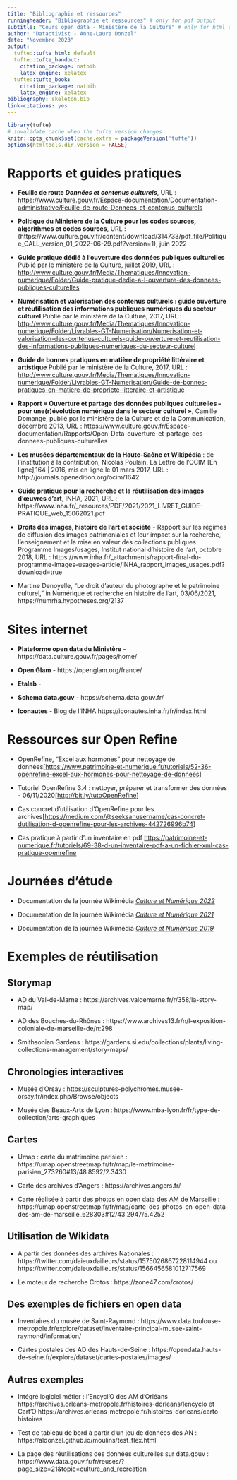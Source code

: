```yaml
---
title: "Bibliographie et ressources"
runningheader: "Bibliographie et ressources" # only for pdf output
subtitle: "Cours open data - Ministère de la Culture" # only for html output
author: "Datactivist - Anne-Laure Donzel"
date: "Novembre 2023"
output:
  tufte::tufte_html: default
  tufte::tufte_handout:
    citation_package: natbib
    latex_engine: xelatex
  tufte::tufte_book:
    citation_package: natbib
    latex_engine: xelatex
bibliography: skeleton.bib
link-citations: yes
---
```


```r
library(tufte)
# invalidate cache when the tufte version changes
knitr::opts_chunk$set(cache.extra = packageVersion('tufte'))
options(htmltools.dir.version = FALSE)

```

::: {.fullwidth}

# Rapports et guides pratiques

- **Feuille de route *Données et contenus culturels***, URL : <https://www.culture.gouv.fr/Espace-documentation/Documentation-administrative/Feuille-de-route-Donnees-et-contenus-culturels>

- **Politique du Ministère de la Culture pour  les codes sources, algorithmes et codes sources**, URL : (https://www.culture.gouv.fr/content/download/314733/pdf_file/Politique_CALL_version_01_2022-06-29.pdf?version=1), juin 2022

-   **Guide pratique dédié à l'ouverture des données publiques
    culturelles** Publié par le ministère de la Culture, juillet 2019,
    URL :
    <http://www.culture.gouv.fr/Media/Thematiques/Innovation-numerique/Folder/Guide-pratique-dedie-a-l-ouverture-des-donnees-publiques-culturelles>

-   **Numérisation et valorisation des contenus culturels : guide
    ouverture et réutilisation des informations publiques numériques du
    secteur culturel** Publié par le ministère de la Culture, 2017, URL
    :
    <http://www.culture.gouv.fr/Media/Thematiques/Innovation-numerique/Folder/Livrables-GT-Numerisation/Numerisation-et-valorisation-des-contenus-culturels-guide-ouverture-et-reutilisation-des-informations-publiques-numeriques-du-secteur-culturel>

-   **Guide de bonnes pratiques en matière de propriété littéraire et
    artistique** Publié par le ministère de la Culture, 2017, URL :
    <http://www.culture.gouv.fr/Media/Thematiques/Innovation-numerique/Folder/Livrables-GT-Numerisation/Guide-de-bonnes-pratiques-en-matiere-de-propriete-litteraire-et-artistique>


- **Rapport « Ouverture et partage des données publiques culturelles – pour une(r)évolution numérique dans le secteur culturel »**, Camille Domange, publié par le ministère de la Culture et de la Communication, décembre 2013, URL : https://www.culture.gouv.fr/Espace-documentation/Rapports/Open-Data-ouverture-et-partage-des-donnees-publiques-culturelles

* **Les musées départementaux de la Haute-Saône et Wikipédia** : de l’institution à la contribution, Nicolas Poulain, La Lettre de l’OCIM [En ligne],164 | 2016, mis en ligne le 01 mars 2017, URL : http://journals.openedition.org/ocim/1642

* **Guide pratique pour la recherche et la réutilisation des images d’œuvres d’art**, INHA, 2021, URL : https://www.inha.fr/_resources/PDF/2021/2021_LIVRET_GUIDE-PRATIQUE_web_15062021.pdf

* **Droits des images, histoire de l’art et société** - Rapport sur les régimes de diffusion des images patrimoniales et leur impact sur la recherche, l’enseignement et la mise en valeur des collections publiques
Programme Images/usages, Institut national d’histoire de l’art, octobre 2018, URL : https://www.inha.fr/_attachments/rapport-final-du-programme-images-usages-article/INHA_rapport_images_usages.pdf?download=true

* Martine Denoyelle, "Le droit d’auteur du photographe et le patrimoine culturel," in Numérique et recherche en histoire de l'art, 03/06/2021, https://numrha.hypotheses.org/2137

# Sites internet

- **Plateforme open data du Ministère** - https://data.culture.gouv.fr/pages/home/

- **Open Glam** - https://openglam.org/france/

- **Etalab** -

- **Schema data.gouv** - https://schema.data.gouv.fr/

- **Iconautes** - Blog de l'INHA https://iconautes.inha.fr/fr/index.html

# Ressources sur Open Refine 

* OpenRefine, "Excel aux hormones" pour nettoyage de données[<https://www.patrimoine-et-numerique.fr/tutoriels/52-36-openrefine-excel-aux-hormones-pour-nettoyage-de-donnees>]

* Tutoriel OpenRefine 3.4 : nettoyer, préparer et transformer des données - 06/11/2020[<http://bit.ly/tutoOpenRefine>] 

* Cas concret d'utilisation d'OpenRefine pour les archives[[https://medium.com/\@seeksanusername/cas-concret-dutilisation-d-openrefine-pour-les-archives-442726996b74](https://medium.com/@seeksanusername/cas-concret-dutilisation-d-openrefine-pour-les-archives-442726996b74){.uri}]

* Cas pratique à partir d'un inventaire en pdf [https://patrimoine-et-numerique.fr/tutoriels/69-38-d-un-inventaire-pdf-a-un-fichier-xml-cas-pratique-openrefine](https://patrimoine-et-numerique.fr/tutoriels/69-38-d-un-inventaire-pdf-a-un-fichier-xml-cas-pratique-openrefine)

# Journées d'étude

- Documentation de la journée Wikimédia [*Culture et Numérique 2022*](https://meta.wikimedia.org/wiki/Journ%C3%A9e_Wikimedia_Culture_et_Num%C3%A9rique_2022/Documentation)

- Documentation de la journée Wikimédia [*Culture et Numérique 2021*](https://meta.wikimedia.org/wiki/Journ%C3%A9e_Wikimedia_Culture_et_Num%C3%A9rique_2021/Documentation)

- Documentation de la journée Wikimédia [*Culture et Numérique 2019*](https://meta.wikimedia.org/wiki/Wikim%C3%A9dia_France/Groupes_de_travail/Groupes_th%C3%A9matiques/GLAM/Journ%C3%A9es_Wikimedia_Culture_et_Num%C3%A9rique_2019/Documentation)

# Exemples de réutilisation

## Storymap

* AD du Val-de-Marne : https://archives.valdemarne.fr/r/358/la-story-map/

* AD des Bouches-du-Rhônes : https://www.archives13.fr/n/l-exposition-coloniale-de-marseille-de/n:298

* Smithsonian Gardens : https://gardens.si.edu/collections/plants/living-collections-management/story-maps/

## Chronologies interactives

* Musée d’Orsay : https://sculptures-polychromes.musee-orsay.fr/index.php/Browse/objects

* Musée des Beaux-Arts de Lyon : https://www.mba-lyon.fr/fr/type-de-collection/arts-graphiques

## Cartes

* Umap : carte du matrimoine parisien : https://umap.openstreetmap.fr/fr/map/le-matrimoine-parisien_273260#13/48.8592/2.3430

* Carte des archives d’Angers : https://archives.angers.fr/

* Carte réalisée à partir des photos en open data des AM de Marseille : https://umap.openstreetmap.fr/fr/map/carte-des-photos-en-open-data-des-am-de-marseille_628303#12/43.2947/5.4252

## Utilisation de Wikidata

* A partir des données des archives Nationales : https://twitter.com/daieuxdailleurs/status/1575026867228114944 ou https://twitter.com/daieuxdailleurs/status/1566456581012717569

* Le moteur de recherche Crotos : https://zone47.com/crotos/

## Des exemples de fichiers en open data

* Inventaires du musée de Saint-Raymond : https://www.data.toulouse-metropole.fr/explore/dataset/inventaire-principal-musee-saint-raymond/information/

* Cartes postales des AD des Hauts-de-Seine : https://opendata.hauts-de-seine.fr/explore/dataset/cartes-postales/images/

## Autres exemples

* Intégré logiciel métier : l’Encycl’O des AM d’Orléans 
https://archives.orleans-metropole.fr/histoires-dorleans/lencyclo et Cart’O https://archives.orleans-metropole.fr/histoires-dorleans/carto--histoires

* Test de tableau de bord à partir d’un jeu de données des AN : https://aldonzel.github.io/moulins/test_flex.html

* La page des réutilisations des données culturelles sur data.gouv : https://www.data.gouv.fr/fr/reuses/?page_size=21&topic=culture_and_recreation

:::


